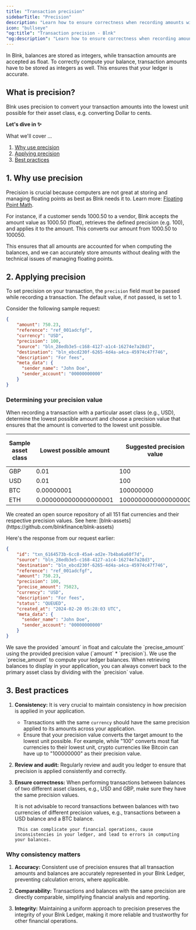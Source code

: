 ```yaml
---
title: "Transaction precision"
sidebarTitle: "Precision"
description: "Learn how to ensure correctness when recording amounts with floating points in your Blnk Ledger"
icon: "bullseye"
"og:title": "Transaction precision - Blnk"
"og:description": "Learn how to ensure correctness when recording amounts with floating points in your Blnk Ledger"
---
```



In Blnk, balances are stored as integers, while transaction amounts are accepted as float. To correctly compute your balance, transaction amounts have to be stored as integers as well. This ensures that your ledger is accurate.

## What is precision?

Blnk uses precision to convert your transaction amounts into the lowest unit possible for their asset class, e.g. converting Dollar to cents. 

**Let's dive in ✨**

What we'll cover …

1. [Why use precision](#1-why-use-precision)
2. [Applying precision](#2-applying-precision)
3. [Best practices](#3-best-practices)

## 1. Why use precision

Precision is crucial because computers are not great at storing and managing floating points as best as Blnk needs it to. Learn more: [Floating Point Math](https://0.30000000000000004.com/).

For instance, if a customer sends 1000.50 to a vendor, Blnk accepts the amount value as 1000.50 (float), retrieves the defined precision (e.g. 100), and applies it to the amount. This converts our amount from 1000.50 to 100050.

This ensures that all amounts are accounted for when computing the balances, and we can accurately store amounts without dealing with the technical issues of managing floating points.

## 2. Applying precision

To set precision on your transaction, the `precision` field must be passed while recording a transaction. The default value, if not passed, is set to 1.

Consider the following sample request:

```json Request
{
    "amount": 750.23,
    "reference": "ref_001adcfgf",
    "currency": "USD",
    "precision": 100,
    "source": "bln_28edb3e5-c168-4127-a1c4-16274e7a28d3",
    "destination": "bln_ebcd230f-6265-4d4a-a4ca-45974c47f746",
    "description": "For fees",
    "meta_data": {
      "sender_name": "John Doe",
      "sender_account": "00000000000"
    }
}
```

### Determining your precision value

When recording a transaction with a particular asset class (e.g., USD), determine the lowest possible amount and choose a precision value that ensures that the amount is converted to the lowest unit possible.

| Sample asset class | Lowest possible amount | Suggested precision value | Lowest unit to be stored
| --- | --- | --- | ---
| GBP | 0.01 | 100 | 1
| USD | 0.01 | 100 | 1
| BTC | 0.00000001 | 100000000 | 1
| ETH | 0.0000000000000000001 | 1000000000000000000 | 1

<Tip>
    We created an open source repository of all 151 fiat currencies and their respective precision values. See here: [blnk-assets](https://github.com/blnkfinance/blnk-assets)
</Tip>

Here's the response from our request earlier:

```json Response
{
    "id": "txn_6164573b-6cc8-45a4-ad2e-7b4ba6a60f7d",
    "source": "bln_28edb3e5-c168-4127-a1c4-16274e7a28d3",
    "destination": "bln_ebcd230f-6265-4d4a-a4ca-45974c47f746",
    "reference": "ref_001adcfgf",
    "amount": 750.23,
    "precision": 100,
    "precise_amount": 75023,
    "currency": "USD",
    "description": "For fees",
    "status": "QUEUED",
    "created_at": "2024-02-20 05:28:03 UTC",
    "meta_data": {
      "sender_name": "John Doe",
      "sender_account": "00000000000"
    }
}
```

<Info>
    We save the provided `amount` in float and calculate the `precise_amount` using the provided precision value (`amount` * `precision`). We use the `precise_amount` to compute your ledger balances.
</Info>

<Tip>
    When retrieving balances to display in your application, you can always convert back to the primary asset class by dividing with the `precision` value.
</Tip>

## 3. Best practices

1. **Consistency:** It is very crucial to maintain consistency in how precision is applied in your application. 
    - Transactions with the same `currency` should have the same precision applied to its amounts across your application. 
    - Ensure that your precision value converts the target amount to the lowest unit possible. For example, while "100" converts most fiat currencies to their lowest unit, crypto currencies like Bitcoin can have up to "100000000" as their precision value.

2. **Review and audit:** Regularly review and audit you ledger to ensure that precision is applied consistently and correctly.

3. **Ensure correctness:** When performing transactions between balances of two different asset classes, e.g., USD and GBP, make sure they have the same precision values.

    <Warning>   
        It is not advisable to record transactions between balances with two currencies of different precision values, e.g., transactions between a USD balance and a BTC balance.

        This can complicate your financial operations, cause inconsistencies in your ledger, and lead to errors in computing your balances.
    </Warning>

### Why consistency matters

1. **Accuracy:** Consistent use of precision ensures that all transaction amounts and balances are accurately represented in your Blnk Ledger, preventing calculation errors, where applicable.

2. **Comparability:** Transactions and balances with the same precision are directly comparable, simplifying financial analysis and reporting.

3. **Integrity:** Maintaining a uniform approach to precision preserves the integrity of your Blnk Ledger, making it more reliable and trustworthy for other financial operations.

<NeedHelp />